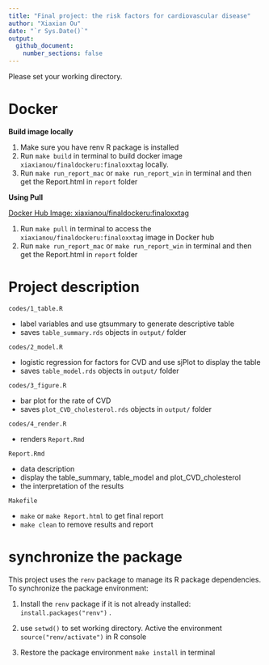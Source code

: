 ```yaml
---
title: "Final project: the risk factors for cardiovascular disease"
author: "Xiaxian Ou"
date: "`r Sys.Date()`"
output: 
  github_document:
    number_sections: false
---
```


Please set your working directory.

# Docker

**Build image locally** 

1. Make sure you have renv R package is installed
2. Run `make build` in terminal to build docker image `xiaxianou/finaldockeru:finaloxxtag` locally.
3. Run `make run_report_mac` or `make run_report_win` in terminal and then get the Report.html in `report` folder


**Using Pull** 

[Docker Hub Image: xiaxianou/finaldockeru:finaloxxtag](https://hub.docker.com/layers/xiaxianou/finaldockeru/finaloxxtag/images/sha256:087f6e4281b3258d2cfa03c226f062ea8b1206b30a0839e9ca67d201ed4a9c6d?uuid=d0fc485a-272a-4572-a51e-bf32ad9da047)


1. Run `make pull` in terminal to access the `xiaxianou/finaldockeru:finaloxxtag` image in Docker hub
2. Run `make run_report_mac` or `make run_report_win` in terminal and then get the Report.html in `report` folder


# Project description
`codes/1_table.R`

  - label variables and use gtsummary to generate descriptive table
  - saves  `table_summary.rds` objects in `output/` folder

`codes/2_model.R`

  - logistic regression for factors for CVD and use sjPlot to display the table
  - saves  `table_model.rds` objects in `output/` folder
  
`codes/3_figure.R`

  - bar plot for the rate of CVD
  - saves  `plot_CVD_cholesterol.rds` objects in `output/` folder
  
`codes/4_render.R`

  - renders `Report.Rmd`

`Report.Rmd`

  - data description
  - display the table_summary,  table_model and plot_CVD_cholesterol
  - the interpretation of the results

`Makefile`

  - `make` or `make Report.html` to get final report
  - `make clean` to remove results and report


# synchronize the package

This project uses the `renv` package to manage its R package dependencies. To synchronize the package environment:

1. Install the `renv` package if it is not already installed: `install.packages("renv")` .

2. use `setwd()` to set working directory. Active the environment `source("renv/activate")` in R console
   
3. Restore the package environment `make install` in terminal
   